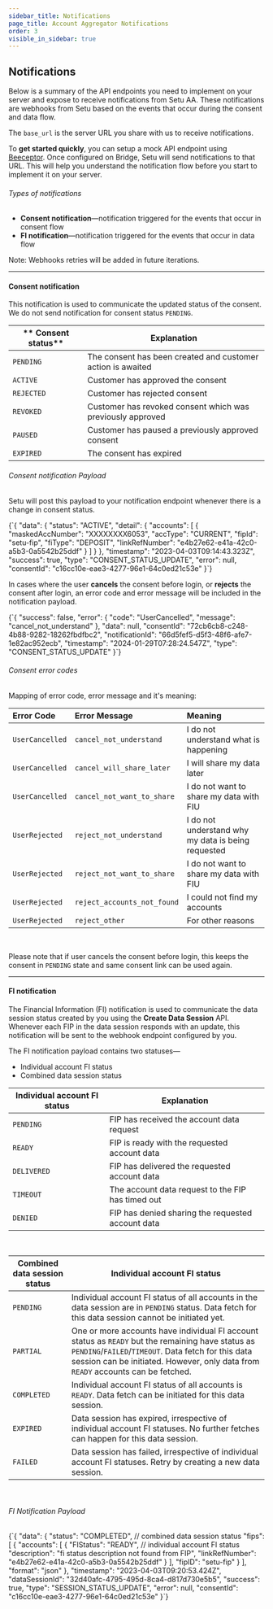 ```yaml
---
sidebar_title: Notifications
page_title: Account Aggregator Notifications
order: 3
visible_in_sidebar: true
---
```


## Notifications

Below is a summary of the API endpoints you need to implement on your server and expose to receive notifications from Setu AA. These notifications are webhooks from Setu based on the events that occur during the consent and data flow.

The `base_url` is the server URL you share with us to receive notifications.

To **get started quickly**, you can setup a mock API endpoint using <a href="https://beeceptor.com/" target="_blank">Beeceptor</a>. Once configured on Bridge, Setu will send notifications to that URL. This will help you understand the notification flow before you start to implement it on your server.

###### Types of notifications

- **Consent notification**—notification triggered for the events that occur in consent flow
- **FI notification**—notification triggered for the events that occur in data flow

Note: Webhooks retries will be added in future iterations.

<hr class="primary" />

#### Consent notification

This notification is used to communicate the updated status of the consent. We do not send notification for consent status `PENDING`.

| ** Consent status** | **Explanation**                                            |
| ------------------- | ---------------------------------------------------------- |
| `PENDING`           | The consent has been created and customer action is awaited        |
| `ACTIVE`            | Customer has approved the consent                          |
| `REJECTED`          | Customer has rejected consent                              |
| `REVOKED`           | Customer has revoked consent which was previously approved |
| `PAUSED`            | Customer has paused a previously approved consent          |
| `EXPIRED`           | The consent has expired                                    |

###### Consent notification Payload

Setu will post this payload to your notification endpoint whenever there is a change in consent status.

<CodeBlockWithCopy language="json">
  {`{
  "data": {
    "status": "ACTIVE",
    "detail": {
      "accounts": [
        {
          "maskedAccNumber": "XXXXXXXX6053",
          "accType": "CURRENT",
          "fipId": "setu-fip",
          "fiType": "DEPOSIT",
          "linkRefNumber": "e4b27e62-e41a-42c0-a5b3-0a5542b25ddf"
        }
      ]
    }
  },
  "timestamp": "2023-04-03T09:14:43.323Z",
  "success": true,
  "type": "CONSENT_STATUS_UPDATE",
  "error": null,
  "consentId": "c16cc10e-eae3-4277-96e1-64c0ed21c53e"
}`}
</CodeBlockWithCopy>

In cases where the user **cancels** the consent before login, or **rejects** the consent after login, an error code and error message will be included in the notification payload.

<CodeBlockWithCopy language="json">
  {`{
  "success": false,
  "error": {
    "code": "UserCancelled",
    "message": "cancel_not_understand"
  },
  "data": null,
  "consentId": "72cb6cb8-c248-4b88-9282-18262fbdfbc2",
  "notificationId": "66d5fef5-d5f3-48f6-afe7-1e82ac952ecb",
  "timestamp": "2024-01-29T07:28:24.547Z",
  "type": "CONSENT_STATUS_UPDATE"
}`}
</CodeBlockWithCopy>

###### Consent error codes
Mapping of error code, error message and it's meaning:

| **Error Code** | **Error Message** | **Meaning** |
| :--- | :--- | :--- |
| `UserCancelled` | `cancel_not_understand` | I do not understand what is happening |
| `UserCancelled` | `cancel_will_share_later` | I will share my data later |
| `UserCancelled` | `cancel_not_want_to_share` | I do not want to share my data with FIU |
| `UserRejected` | `reject_not_understand` | I do not understand why my data is being requested |
| `UserRejected` | `reject_not_want_to_share` | I do not want to share my data with FIU |
| `UserRejected` | `reject_accounts_not_found` | I could not find my accounts |
| `UserRejected` | `reject_other` | For other reasons |

<br />

Please note that if user cancels the consent before login, this keeps the consent in `PENDING` state and same consent link can be used again. 

<hr class="primary" />

#### FI notification

The Financial Information (FI) notification is used to communicate the data session status created by you using the **Create Data Session** API. Whenever each FIP in the data session responds with an update, this notification will be sent to the webhook endpoint configured by you.

The FI notification payload contains two statuses—

- Individual account FI status
- Combined data session status

| **Individual account FI status** | **Explanation**                                   |
| -------------------------------- | ------------------------------------------------- |
| `PENDING`                        | FIP has received the account data request         |
| `READY`                          | FIP is ready with the requested account data      |
| `DELIVERED`                      | FIP has delivered the requested account data      |
| `TIMEOUT`                        | The account data request to the FIP has timed out |
| `DENIED`                         | FIP has denied sharing the requested account data |

<br />

| **Combined data session status** | **Individual account FI status**                                                                                                                                                                                                             |
| -------------------------------- | -------------------------------------------------------------------------------------------------------------------------------------------------------------------------------------------------------------------------------------------- |
| `PENDING`                        | Individual account FI status of all accounts in the data session are in `PENDING` status. Data fetch for this data session cannot be initiated yet.                                                                                          |
| `PARTIAL`                        | One or more accounts have individual FI account status as `READY` but the remaining have status as `PENDING`/`FAILED`/`TIMEOUT`. Data fetch for this data session can be initiated. However, only data from `READY` accounts can be fetched. |
| `COMPLETED`                      | Individual account FI status of all accounts is `READY`. Data fetch can be initiated for this data session.                                                                                                                                  |
| `EXPIRED`                        | Data session has expired, irrespective of individual account FI statuses. No further fetches can happen for this data session.                                                                                                               |
| `FAILED`                         | Data session has failed, irrespective of individual account FI statuses. Retry by creating a new data session.                                                                                                                               |

<br />

###### FI Notification Payload

<CodeBlockWithCopy language="json">
  {`{
  "data": {
    "status": "COMPLETED", // combined data session status
    "fips": [
      {
        "accounts": [
          {
            "FIStatus": "READY", // individual account FI status
            "description": "fi status description not found from FIP",
            "linkRefNumber": "e4b27e62-e41a-42c0-a5b3-0a5542b25ddf"
          }
        ],
        "fipID": "setu-fip"
      }
    ],
    "format": "json"
  },
  "timestamp": "2023-04-03T09:20:53.424Z",
  "dataSessionId": "32d40afc-4795-495d-8ca4-d817d730e5b5",
  "success": true,
  "type": "SESSION_STATUS_UPDATE",
  "error": null,
  "consentId": "c16cc10e-eae3-4277-96e1-64c0ed21c53e"
}`}
</CodeBlockWithCopy>

<WasPageHelpful />
